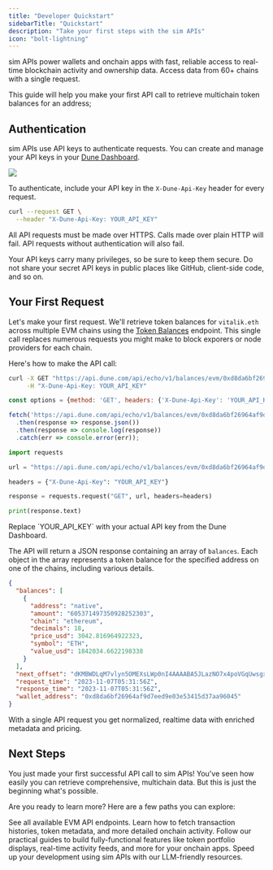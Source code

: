 ```yaml
---
title: "Developer Quickstart"
sidebarTitle: "Quickstart"
description: "Take your first steps with the sim APIs"
icon: "bolt-lightning"
---
```


sim APIs power wallets and onchain apps with fast, reliable access to real-time blockchain activity and ownership data.
Access data from 60+ chains with a single request.

This guide will help you make your first API call to retrieve multichain token balances for an address;

## Authentication

sim APIs use API keys to authenticate requests.
You can create and manage your API keys in your [Dune Dashboard](https://dune.com/settings/api).

<Frame caption="To generate a new API key, visit Settings -> API -> create new API key.">
  <img src="/images/get-dune-api-key.png" />
</Frame>

To authenticate, include your API key in the `X-Dune-Api-Key` header for every request.

```bash
curl --request GET \
  --header "X-Dune-Api-Key: YOUR_API_KEY"
```

All API requests must be made over HTTPS.
Calls made over plain HTTP will fail.
API requests without authentication will also fail.

<Note>
Your API keys carry many privileges, so be sure to keep them secure.
Do not share your secret API keys in public places like GitHub, client-side code, and so on.
</Note>

## Your First Request

Let's make your first request. We'll retrieve token balances for `vitalik.eth` across multiple EVM chains using the [Token Balances](#) endpoint.
This single call replaces numerous requests you might make to block exporers or node providers for each chain.

Here's how to make the API call:

<CodeGroup>

```bash cURL
curl -X GET "https://api.dune.com/api/echo/v1/balances/evm/0xd8da6bf26964af9d7eed9e03e53415d37aa96045" \
     -H "X-Dune-Api-Key: YOUR_API_KEY"
```

```javascript JavaScript
const options = {method: 'GET', headers: {'X-Dune-Api-Key': 'YOUR_API_KEY'}};

fetch('https://api.dune.com/api/echo/v1/balances/evm/0xd8da6bf26964af9d7eed9e03e53415d37aa96045', options)
  .then(response => response.json())
  .then(response => console.log(response))
  .catch(err => console.error(err));
```

```python Python
import requests

url = "https://api.dune.com/api/echo/v1/balances/evm/0xd8da6bf26964af9d7eed9e03e53415d37aa96045"

headers = {"X-Dune-Api-Key": "YOUR_API_KEY"}

response = requests.request("GET", url, headers=headers)

print(response.text)
```
</CodeGroup>

<Note>
Replace `YOUR_API_KEY` with your actual API key from the Dune Dashboard.
</Note>

The API will return a JSON response containing an array of `balances`.
Each object in the array represents a token balance for the specified address on one of the chains, including various details.

```json Response (JSON) [expandable]
{
  "balances": [
    {
      "address": "native",
      "amount": "605371497350928252303",
      "chain": "ethereum",
      "decimals": 18,
      "price_usd": 3042.816964922323,
      "symbol": "ETH",
      "value_usd": 1842034.6622198338
    }
  ],
  "next_offset": "dKMBWDLqM7vlyn5OMEXsLWp0nI4AAAABA5JLazNO7x4poVGqUwsgxgqvvIg",
  "request_time": "2023-11-07T05:31:56Z",
  "response_time": "2023-11-07T05:31:56Z",
  "wallet_address": "0xd8da6bf26964af9d7eed9e03e53415d37aa96045"
}
```

With a single API request you get normalized, realtime data with enriched metadata and pricing.

## Next Steps

You just made your first successful API call to sim APIs!
You've seen how easily you can retrieve comprehensive, multichain data.
But this is just the beginning what's possible.

Are you ready to learn more?
Here are a few paths you can explore:

<CardGroup cols={2}>
  <Card icon="ethereum" title="Explore EVM Endpoints" href="/evm/overview">
    See all available EVM API endpoints. Learn how to fetch transaction histories, token metadata, and more detailed onchain activity.
  </Card>
  <Card icon="books" title="Build Real App Features" href="/evm/guide-1">
    Follow our practical guides to build fully-functional features like token portfolio displays, real-time activity feeds, and more for your onchain apps.
  </Card>
  <Card icon="microchip-ai" title="LLM-friendly Resources" href="/build-with-ai">
    Speed up your development using sim APIs with our LLM-friendly resources.
  </Card>
</CardGroup>
